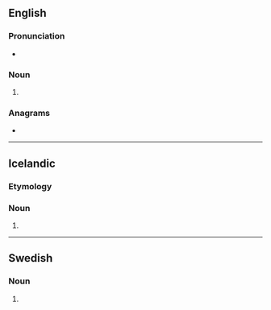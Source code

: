 ==English==

===Pronunciation===
* {{IPA|/dɪlz/|lang=en}}

===Noun===
{{head|en|noun form}}

# {{plural of|dill|lang=en}}

===Anagrams===
* {{anagrams|en|a=dills|S.D. Ill.}}

----

==Icelandic==

===Etymology===
{{nonlemma}}

===Noun===
{{is-noun form}}

# {{inflection of|is|dill||indef|gen|s}}

----

==Swedish==

===Noun===
{{head|sv|noun form}}

# {{sv-noun-form-indef-gen|dill}}
